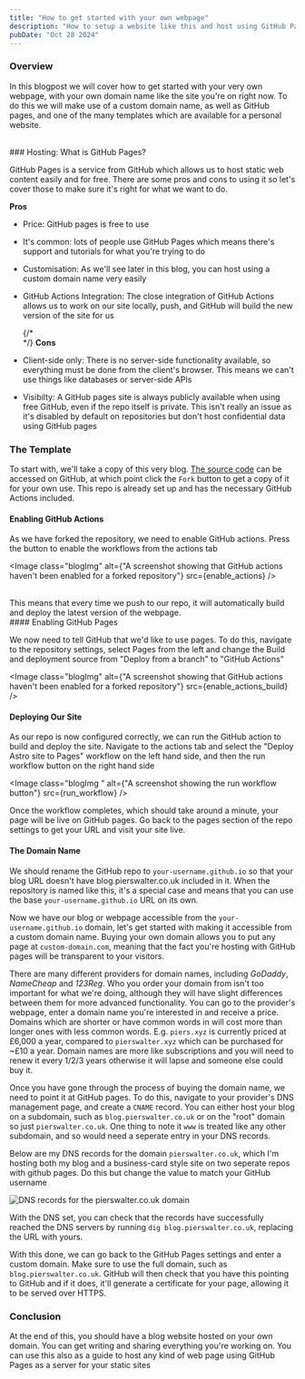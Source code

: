 ```yaml
---
title: "How to get started with your own webpage"
description: "How to setup a website like this and host using GitHub Pages"
pubDate: "Oct 28 2024"
---
```



### Overview

In this blogpost we will cover how to get started with your very own webpage, with your own domain name like the site you're on right now. To do this we will make use of a custom domain name, as well as GitHub pages, and one of the many templates which are available for a personal website.

<br />
### Hosting: What is GitHub Pages?

GitHub Pages is a service from GitHub which allows us to host static web content easily and for free. There are some pros and cons to using it so let's cover those to make sure it's right for what we want to do.

**Pros**

- Price: GitHub pages is free to use
- It's common: lots of people use GitHub Pages which means there's support and tutorials for what you're trying to do
- Customisation: As we'll see later in this blog, you can host using a custom domain name very easily
- GitHub Actions Integration: The close integration of GitHub Actions allows us to work on our site locally, push, and GitHub will build the new version of the site for us

  {/* <br /> */}
  **Cons**

- Client-side only: There is no server-side functionality available, so everything must be done from the client's browser. This means we can't use things like databases or server-side APIs
- Visibilty: A GitHub pages site is always publicly available when using free GitHub, even if the repo itself is private. This isn't really an issue as it's disabled by default on repositories but don't host confidential data using GitHub pages

### The Template

To start with, we'll take a copy of this very blog. <a href="https://github.com/Piers-Walter/blog.pierswalter.co.uk" target="_blank">The source code</a> can be accessed on GitHub, at which point click the `Fork` button to get a copy of it for your own use. This repo is already set up and has the necessary GitHub Actions included.

#### Enabling GitHub Actions

As we have forked the repository, we need to enable GitHub actions. Press the button to enable the workflows from the actions tab

<Image
  class="blogImg"
  alt={"A screenshot showing that GitHub actions haven't been enabled for a forked repository"}
  src={enable_actions}
/>

<br />
This means that every time we push to our repo, it will automatically build and deploy the latest version of the
webpage.

<br />
#### Enabling GitHub Pages

We now need to tell GitHub that we'd like to use pages. To do this, navigate to the repository settings, select Pages from the left and change the Build and deployment source from "Deploy from a branch" to "GitHub Actions"

<Image
  class="blogImg"
  alt={"A screenshot showing that GitHub actions haven't been enabled for a forked repository"}
  src={enable_actions_build}
/>
<br />

#### Deploying Our Site

As our repo is now configured correctly, we can run the GitHub action to build and deploy the site. Navigate to the actions tab and select the "Deploy Astro site to Pages" workflow on the left hand side, and then the run workflow button on the right hand side

<Image class="blogImg " alt={"A screenshot showing the run workflow button"} src={run_workflow} />

Once the workflow completes, which should take around a minute, your page will be live on GitHub pages. Go back to the pages section of the repo settings to get your URL and visit your site live.

#### The Domain Name

We should rename the GitHub repo to `your-username.github.io` so that your blog URL doesn't have blog.pierswalter.co.uk included in it. When the repository is named like this, it's a special case and means that you can use the base `your-username.github.io` URL on its own.

Now we have our blog or webpage accessible from the `your-username.github.io` domain, let's get started with making it
accessible from a custom domain name. Buying your own domain allows you to put any page at `custom-domain.com`, meaning
that the fact you're hosting with GitHub pages will be transparent to your visitors.

There are many different providers for domain names, including _GoDaddy_, _NameCheap_ and _123Reg_. Who you order your
domain from isn't too important for what we're doing, although they will have slight differences between them for more
advanced functionality. You can go to the provider's webpage, enter a domain name you're interested in and receive a
price. Domains which are shorter or have common words in will cost more than longer ones with less common words. E.g.
`piers.xyz` is currently priced at £6,000 a year, compared to `pierswalter.xyz` which can be purchased for ~£10 a year.
Domain names are more like subscriptions and you will need to renew it every 1/2/3 years otherwise it will lapse and
someone else could buy it.

Once you have gone through the process of buying the domain name, we need to point it at GitHub pages. To do this,
navigate to your provider's DNS management page, and create a `CNAME` record. You can either host your blog on a
subdomain, such as `blog.pierswalter.co.uk` or on the "root" domain so just `pierswalter.co.uk`. One thing to note it
`www` is treated like any other subdomain, and so would need a seperate entry in your DNS records.

Below are my DNS records for the domain `pierswalter.co.uk`, which I'm hosting both my blog and a business-card style site on two seperate repos with github pages. Do this but change the value to match your GitHub username

<Image class="blogImg" src={dns_records} alt="DNS records for the pierswalter.co.uk domain" />

With the DNS set, you can check that the records have successfully reached the DNS servers by running `dig blog.pierswalter.co.uk`, replacing the URL with yours.

With this done, we can go back to the GitHub Pages settings and enter a custom domain. Make sure to use the full domain, such as `blog.pierswalter.co.uk`. GitHub will then check that you have this pointing to GitHub and if it does, it'll generate a certificate for your page, allowing it to be served over HTTPS.

### Conclusion

At the end of this, you should have a blog website hosted on your own domain. You can get writing and sharing everything you're working on. You can use this also as a guide to host any kind of web page using GitHub Pages as a server for your static sites
